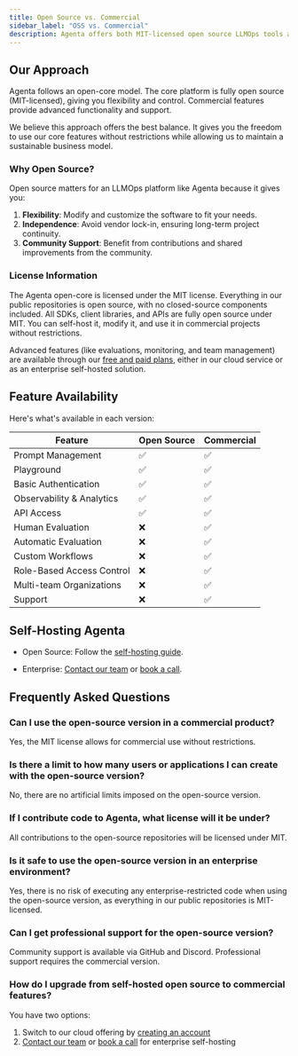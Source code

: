 ```yaml
---
title: Open Source vs. Commercial
sidebar_label: "OSS vs. Commercial"
description: Agenta offers both MIT-licensed open source LLMOps tools and commercial features. Compare self-hosting options, feature availability, and licensing details.
---
```


## Our Approach

Agenta follows an open-core model. The core platform is fully open source (MIT-licensed), giving you flexibility and control. Commercial features provide advanced functionality and support.

We believe this approach offers the best balance. It gives you the freedom to use our core features without restrictions while allowing us to maintain a sustainable business model. 

### Why Open Source?

Open source matters for an LLMOps platform like Agenta because it gives you:

1. **Flexibility**: Modify and customize the software to fit your needs.
2. **Independence**: Avoid vendor lock-in, ensuring long-term project continuity.
3. **Community Support**: Benefit from contributions and shared improvements from the community.

### License Information

The Agenta open-core is licensed under the MIT license. Everything in our public repositories is open source, with no closed-source components included. All SDKs, client libraries, and APIs are fully open source under MIT. You can self-host it, modify it, and use it in commercial projects without restrictions.

Advanced features (like evaluations, monitoring, and team management) are available through our [free and paid plans](https://agenta.ai/pricing), either in our cloud service or as an enterprise self-hosted solution.


## Feature Availability

Here's what's available in each version:

| Feature | Open Source | Commercial |
|---------|------------|------------|
| Prompt Management | ✅ | ✅ |
| Playground | ✅ | ✅ |
| Basic Authentication | ✅ | ✅ |
| Observability & Analytics | ✅ | ✅ |
| API Access | ✅ | ✅ |
| Human Evaluation | ❌ | ✅ |
| Automatic Evaluation | ❌ | ✅ |
| Custom Workflows | ❌ | ✅ |
| Role-Based Access Control | ❌ | ✅ |
| Multi-team Organizations | ❌ | ✅ |
| Support | ❌ | ✅ |

## Self-Hosting Agenta

- Open Source: Follow the [self-hosting guide](/self-host/host-locally).

- Enterprise: [Contact our team](mailto:team@agenta.ai) or [book a call](https://cal.com/mahmoud-mabrouk-ogzgey/demo).

## Frequently Asked Questions

### Can I use the open-source version in a commercial product?
Yes, the MIT license allows for commercial use without restrictions.

### Is there a limit to how many users or applications I can create with the open-source version?
No, there are no artificial limits imposed on the open-source version.

### If I contribute code to Agenta, what license will it be under?
All contributions to the open-source repositories will be licensed under MIT.

### Is it safe to use the open-source version in an enterprise environment?
Yes, there is no risk of executing any enterprise-restricted code when using the open-source version, as everything in our public repositories is MIT-licensed.

### Can I get professional support for the open-source version?
Community support is available via GitHub and Discord. Professional support requires the commercial version.

### How do I upgrade from self-hosted open source to commercial features?
You have two options:
1. Switch to our cloud offering by [creating an account](https://app.agenta.ai)
2. [Contact our team](mailto:team@agenta.ai) or [book a call](https://cal.com/mahmoud-mabrouk-ogzgey/demo) for enterprise self-hosting
